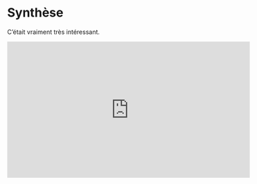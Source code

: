 # Synthèse

C'était vraiment très intéressant.

<div align="center">
   <iframe width="560" height="315" src="http://www.youtube.com/embed/zsYjsgm4Psg" frameborder="0" allowfullscreen>
   </iframe>
</div>

